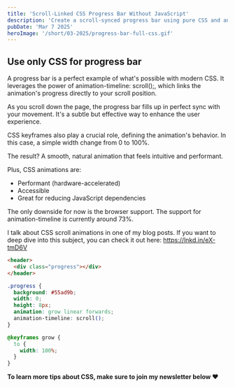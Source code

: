 ```yaml
---
title: 'Scroll-Linked CSS Progress Bar Without JavaScript'
description: 'Create a scroll-synced progress bar using pure CSS and animation-timeline—no JavaScript needed. Lightweight, and performant.'
pubDate: 'Mar 7 2025'
heroImage: '/short/03-2025/progress-bar-full-css.gif'
---
```



<Picture
  src="/short/03-2025/progress-bar-full-css.gif"
  alt="progress bar creation in CSS only"
  width="400"
  height="600"
  style="margin: 2em auto 1em auto; display: block; border: 4px solid var(--border)"
/>

## Use only CSS for progress bar

A progress bar is a perfect example of what's possible with modern CSS.
It leverages the power of animation-timeline: scroll();, which links the animation's progress directly to your scroll position.

As you scroll down the page, the progress bar fills up in perfect sync with your movement.
It's a subtle but effective way to enhance the user experience.

CSS keyframes also play a crucial role, defining the animation's behavior.
In this case, a simple width change from 0 to 100%.

The result?
A smooth, natural animation that feels intuitive and performant.

Plus, CSS animations are:

- Performant (hardware-accelerated)
- Accessible
- Great for reducing JavaScript dependencies

The only downside for now is the browser support.
The support for animation-timeline is currently around 73%.

I talk about CSS scroll animations in one of my blog posts.
If you want to deep dive into this subject, you can check it out here: https://lnkd.in/eX-tmD6V

```html
<header>
  <div class="progress"></div>
</header>
```

```css
.progress {
  background: #55ad9b;
  width: 0;
  height: 8px;
  animation: grow linear forwards;
  animation-timeline: scroll();
}

@keyframes grow {
  to {
    width: 100%;
  }
}
```

**To learn more tips about CSS, make sure to join my newsletter below ❤️**
